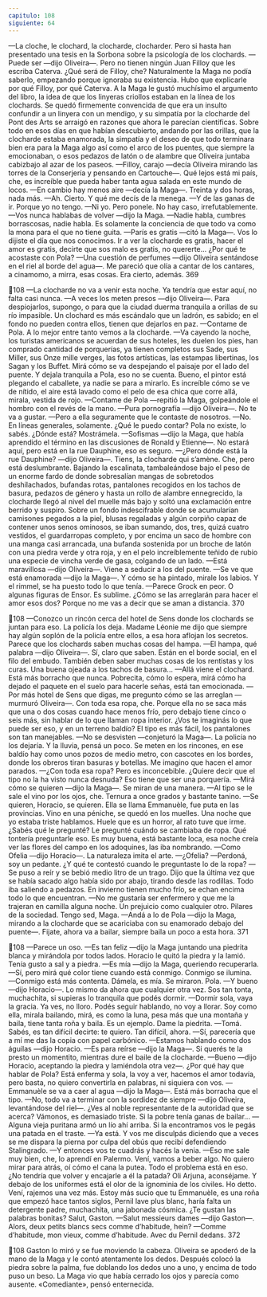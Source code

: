 ```yaml
---
capitulo: 108
siguiente: 64
---
```


—La cloche, le clochard, la clocharde, clocharder. Pero si hasta han
presentado una tesis en la Sorbona sobre la psicología de los clochards.
—Puede ser —dijo Oliveira—. Pero no tienen ningún Juan Filloy que les
escriba Caterva. ¿Qué será de Filloy, che?
Naturalmente la Maga no podía saberlo, empezando porque ignoraba su
existencia. Hubo que explicarle por qué Filloy, por qué Caterva. A la Maga le
gustó muchísimo el argumento del libro, la idea de que los linyeras criollos
estaban en la línea de los clochards. Se quedó firmemente convencida de que era
un insulto confundir a un linyera con un mendigo, y su simpatía por la clocharde
del Pont des Arts se arraigó en razones que ahora le parecían científicas. Sobre
todo en esos días en que habían descubierto, andando por las orillas, que la
clocharde estaba enamorada, la simpatía y el deseo de que todo terminara bien
era para la Maga algo así como el arco de los puentes, que siempre la
emocionaban, o esos pedazos de latón o de alambre que Oliveira juntaba
cabizbajo al azar de los paseos.
—Filloy, carajo —decía Oliveira mirando las torres de la Conserjería y
pensando en Cartouche—. Qué lejos está mi país, che, es increíble que pueda
haber tanta agua salada en este mundo de locos.
—En cambio hay menos aire —decía la Maga—. Treinta y dos horas, nada
más.
—Ah. Cierto. Y qué me decís de la menega.
—Y de las ganas de ir. Porque yo no tengo.
—Ni yo. Pero ponele. No hay caso, irrefutablemente.
—Vos nunca hablabas de volver —dijo la Maga.
—Nadie habla, cumbres borrascosas, nadie habla. Es solamente la conciencia
de que todo va como la mona para el que no tiene guita.
—París es gratis —citó la Maga—. Vos lo dijiste el día que nos conocimos. Ir a
ver la clocharde es gratis, hacer el amor es gratis, decirte que sos malo es gratis,
no quererte... ¿Por qué te acostaste con Pola?
—Una cuestión de perfumes —dijo Oliveira sentándose en el riel al borde del
agua—. Me pareció que olía a cantar de los cantares, a cinamomo, a mirra, esas
cosas. Era cierto, además.
369

108
—La clocharde no va a venir esta noche. Ya tendría que estar aquí, no falta
casi nunca.
—A veces los meten presos —dijo Oliveira—. Para despiojarlos, supongo, o
para que la ciudad duerma tranquila a orillas de su río impasible. Un clochard es
más escándalo que un ladrón, es sabido; en el fondo no pueden contra ellos,
tienen que dejarlos en paz.
—Contame de Pola. A lo mejor entre tanto vemos a la clocharde.
—Va cayendo la noche, los turistas americanos se acuerdan de sus hoteles, les
duelen los pies, han comprado cantidad de porquerías, ya tienen completos sus
Sade, sus Miller, sus Onze mille verges, las fotos artísticas, las estampas libertinas,
los Sagan y los Buffet. Mirá cómo se va despejando el paisaje por el lado del
puente. Y dejala tranquila a Pola, eso no se cuenta. Bueno, el pintor está
plegando el caballete, ya nadie se para a mirarlo. Es increíble cómo se ve de
nítido, el aire está lavado como el pelo de esa chica que corre allá, mirala, vestida
de rojo.
—Contame de Pola —repitió la Maga, golpeándole el hombro con el revés de
la mano.
—Pura pornografía —dijo Oliveira—. No te va a gustar.
—Pero a ella seguramente que le contaste de nosotros.
—No. En líneas generales, solamente. ¿Qué le puedo contar? Pola no existe, lo
sabés. ¿Dónde está? Mostrámela.
—Sofismas —dijo la Maga, que había aprendido el término en las discusiones
de Ronald y Etienne—. No estará aquí, pero está en la rue Dauphine, eso es
seguro.
—¿Pero dónde está la rue Dauphine? —dijo Oliveira—. Tiens, la clocharde qui
s’amène. Che, pero está deslumbrante. Bajando la escalinata, tambaleándose bajo
el peso de un enorme fardo de donde sobresalían mangas de sobretodos
deshilachados, bufandas rotas, pantalones recogidos en los tachos de basura,
pedazos de género y hasta un rollo de alambre ennegrecido, la clocharde llegó al
nivel del muelle más bajo y soltó una exclamación entre berrido y suspiro.
Sobre un fondo indescifrable donde se acumularían camisones pegados a la
piel, blusas regaladas y algún corpiño capaz de contener unos senos ominosos, se
iban sumando, dos, tres, quizá cuatro vestidos, el guardarropas completo, y por
encima un saco de hombre con una manga casi arrancada, una bufanda sostenida
por un broche de latón con una piedra verde y otra roja, y en el pelo
increíblemente teñido de rubio una especie de vincha verde de gasa, colgando de
un lado.
—Está maravillosa —dijo Oliveira—. Viene a seducir a los del puente.
—Se ve que está enamorada —dijo la Maga—. Y cómo se ha pintado, mirale
los labios. Y el rimmel, se ha puesto todo lo que tenía.
—Parece Grock en peor. O algunas figuras de Ensor. Es sublime. ¿Cómo se las
arreglarán para hacer el amor esos dos? Porque no me vas a decir que se aman a
distancia.
370

108
—Conozco un rincón cerca del hotel de Sens donde los clochards se juntan
para eso. La policía los deja. Madame Léonie me dijo que siempre hay algún
soplón de la policía entre ellos, a esa hora aflojan los secretos. Parece que los
clochards saben muchas cosas del hampa.
—El hampa, qué palabra —dijo Oliveira—. Sí, claro que saben. Están en el
borde social, en el filo del embudo. También deben saber muchas cosas de los
rentistas y los curas. Una buena ojeada a los tachos de basura...
—Allá viene el clochard. Está más borracho que nunca. Pobrecita, cómo lo
espera, mirá cómo ha dejado el paquete en el suelo para hacerle señas, está tan
emocionada.
—Por más hotel de Sens que digas, me pregunto cómo se las arreglan
—murmuró Oliveira—. Con toda esa ropa, che. Porque ella no se saca más que
una o dos cosas cuando hace menos frío, pero debajo tiene cinco o seis más, sin
hablar de lo que llaman ropa interior. ¿Vos te imaginás lo que puede ser eso, y en
un terreno baldío? El tipo es más fácil, los pantalones son tan manejables.
—No se desvisten —conjeturó la Maga—. La policía no los dejaría. Y la lluvia,
pensá un poco. Se meten en los rincones, en ese baldío hay como unos pozos de
medio metro, con cascotes en los bordes, donde los obreros tiran basuras y
botellas. Me imagino que hacen el amor parados.
—¿Con toda esa ropa? Pero es inconcebible. ¿Quiere decir que el tipo no la ha
visto nunca desnuda? Eso tiene que ser una porquería.
—Mirá cómo se quieren —dijo la Maga—. Se miran de una manera.
—Al tipo se le sale el vino por los ojos, che. Ternura a once grados y bastante
tanino.
—Se quieren, Horacio, se quieren. Ella se llama Emmanuèle, fue puta en las
provincias. Vino en una péniche, se quedó en los muelles. Una noche que yo
estaba triste hablamos. Huele que es un horror, al rato tuve que irme. ¿Sabés qué
le pregunté? Le pregunté cuándo se cambiaba de ropa. Qué tontería preguntarle
eso. Es muy buena, está bastante loca, esa noche creía ver las flores del campo en
los adoquines, las iba nombrando.
—Como Ofelia —dijo Horacio—. La naturaleza imita el arte.
—¿Ofelia?
—Perdoná, soy un pedante. ¿Y qué te contestó cuando le preguntaste lo de la
ropa?
—Se puso a reír y se bebió medio litro de un trago. Dijo que la última vez que
se había sacado algo había sido por abajo, tirando desde las rodillas. Todo iba
saliendo a pedazos. En invierno tienen mucho frío, se echan encima todo lo que
encuentran.
—No me gustaría ser enfermero y que me la trajeran en camilla alguna noche.
Un prejuicio como cualquier otro. Pilares de la sociedad. Tengo sed, Maga.
—Andá a lo de Pola —dijo la Maga, mirando a la clocharde que se acariciaba
con su enamorado debajo del puente—. Fijate, ahora va a bailar, siempre baila un
poco a esta hora.
371

108
—Parece un oso.
—Es tan feliz —dijo la Maga juntando una piedrita blanca y mirándola por
todos lados.
Horacio le quitó la piedra y la lamió. Tenía gusto a sal y a piedra.
—Es mía —dijo la Maga, queriendo recuperarla.
—Sí, pero mirá qué color tiene cuando está conmigo. Conmigo se ilumina.
—Conmigo está más contenta. Dámela, es mía.
Se miraron. Pola.
—Y bueno —dijo Horacio—. Lo mismo da ahora que cualquier otra vez. Sos
tan tonta, muchachita, si supieras lo tranquila que podés dormir.
—Dormir sola, vaya la gracia. Ya ves, no lloro. Podés seguir hablando, no voy
a llorar. Soy como ella, mirala bailando, mirá, es como la luna, pesa más que una
montaña y baila, tiene tanta roña y baila. Es un ejemplo. Dame la piedrita.
—Tomá. Sabés, es tan difícil decirte: te quiero. Tan difícil, ahora.
—Sí, parecería que a mí me das la copia con papel carbónico.
—Estamos hablando como dos águilas —dijo Horacio.
—Es para reírse —dijo la Maga—. Si querés te la presto un momentito,
mientras dure el baile de la clocharde.
—Bueno —dijo Horacio, aceptando la piedra y lamiéndola otra vez—. ¿Por
qué hay que hablar de Pola? Está enferma y sola, la voy a ver, hacemos el amor
todavía, pero basta, no quiero convertirla en palabras, ni siquiera con vos.
—Emmanuèle se va a caer al agua —dijo la Maga—. Está más borracha que el
tipo.
—No, todo va a terminar con la sordidez de siempre —dijo Oliveira,
levantándose del riel—. ¿Ves al noble representante de la autoridad que se
acerca? Vámonos, es demasiado triste. Si la pobre tenía ganas de bailar...
—Alguna vieja puritana armó un lío ahí arriba. Si la encontramos vos le pegás
una patada en el traste.
—Ya está. Y vos me disculpás diciendo que a veces se me dispara la pierna
por culpa del obús que recibí defendiendo Stalingrado.
—Y entonces vos te cuadrás y hacés la venia.
—Eso me sale muy bien, che, lo aprendí en Palermo. Vení, vamos a beber
algo. No quiero mirar para atrás, oí cómo el cana la putea. Todo el problema está
en eso. ¿No tendría que volver y encajarle a él la patada? Oli Arjuna, aconséjame.
Y debajo de los uniformes está el olor de la ignominia de los civiles. Ho detto.
Vení, rajemos una vez más. Estoy más sucio que tu Emmanuèle, es una roña que
empezó hace tantos siglos, Pernil lave plus blanc, haría falta un detergente padre,
muchachita, una jabonada cósmica. ¿Te gustan las palabras bonitas? Salut,
Gaston.
—Salut messieurs dames —dijo Gaston—. Alors, deux petits blancs secs
comme d’habitude, hein?
—Comme d’habitude, mon vieux, comme d’habitude. Avec du Pernil dedans.
372

108
Gaston lo miró y se fue moviendo la cabeza. Oliveira se apoderó de la mano
de la Maga y le contó atentamente los dedos. Después colocó la piedra sobre la
palma, fue doblando los dedos uno a uno, y encima de todo puso un beso. La
Maga vio que había cerrado los ojos y parecía como ausente. «Comediante»,
pensó enternecida.
